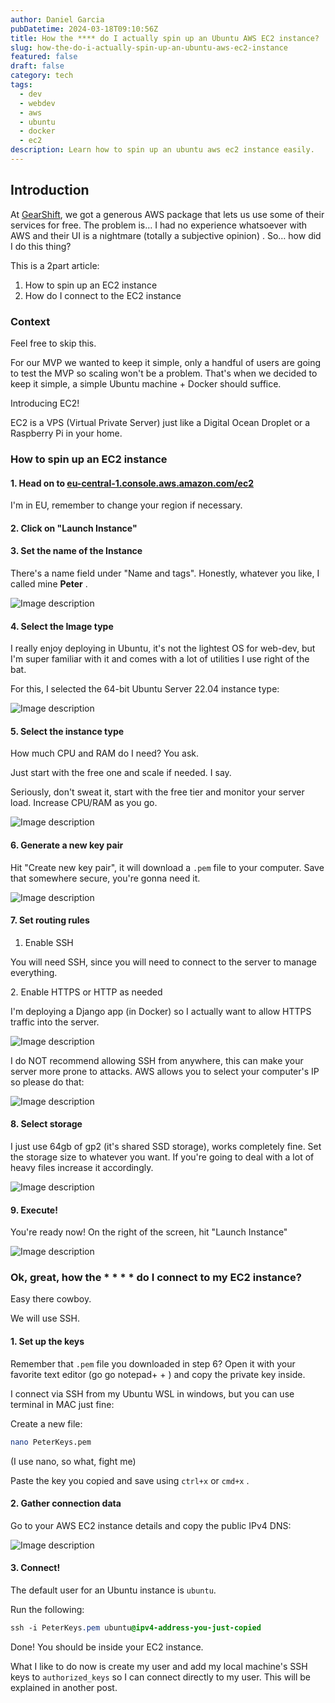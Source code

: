 ```yaml
---
author: Daniel Garcia
pubDatetime: 2024-03-18T09:10:56Z
title: How the **** do I actually spin up an Ubuntu AWS EC2 instance?
slug: how-the-do-i-actually-spin-up-an-ubuntu-aws-ec2-instance
featured: false
draft: false
category: tech
tags:
  - dev
  - webdev
  - aws
  - ubuntu
  - docker
  - ec2
description: Learn how to spin up an ubuntu aws ec2 instance easily.
---
```



## Introduction

At [GearShift](http://gearshift.es), we got a generous AWS package that lets us use some of their services for free\. The problem is… I had no experience whatsoever with AWS and their UI is a nightmare \(totally a subjective opinion\) \. So… how did I do this thing?

This is a 2part article:

1. How to spin up an EC2 instance
2. How do I connect to the EC2 instance

<NewsletterSignup client:visible />

### Context

Feel free to skip this\.

For our MVP we wanted to keep it simple, only a handful of users are going to test the MVP so scaling won't be a problem\. That's when we decided to keep it simple, a simple Ubuntu machine \+ Docker should suffice\.

Introducing EC2\!

EC2 is a VPS \(Virtual Private Server\) just like a Digital Ocean Droplet or a Raspberry Pi in your home\.

### How to spin up an EC2 instance

#### 1\. Head on to [eu-central-1.console.aws.amazon.com/ec2](https://eu-central-1.console.aws.amazon.com/ec2)

I'm in EU, remember to change your region if necessary.

#### 2\. Click on "Launch Instance"

#### 3\. Set the name of the Instance

There's a name field under "Name and tags"\. Honestly, whatever you like, I called mine **Peter** \.

![Image description](https://dev-to-uploads.s3.amazonaws.com/uploads/articles/86ovju957mqduv56tcsg.png)

#### 4\. Select the Image type

I really enjoy deploying in Ubuntu, it's not the lightest OS for web-dev, but I'm super familiar with it and comes with a lot of utilities I use right of the bat\.

For this, I selected the 64-bit Ubuntu Server 22.04 instance type:

![Image description](https://dev-to-uploads.s3.amazonaws.com/uploads/articles/mnhz1gpx8lhuag6sewwc.png)

#### 5\. Select the instance type

How much CPU and RAM do I need? You ask\.

Just start with the free one and scale if needed\. I say\.

Seriously, don't sweat it, start with the free tier and monitor your server load\. Increase CPU/RAM as you go\.

![Image description](https://dev-to-uploads.s3.amazonaws.com/uploads/articles/eak2hvikbiosgfxrs5rv.png)

#### 6\. Generate a new key pair

Hit "Create new key pair", it will download a `.pem` file to your computer\. Save that somewhere secure, you're gonna need it\.

![Image description](https://dev-to-uploads.s3.amazonaws.com/uploads/articles/g1ph2imfiog2kageh145.png)

#### 7\. Set routing rules

1. Enable SSH

You will need SSH, since you will need to connect to the server to manage everything\.

2\. Enable HTTPS or HTTP as needed

I'm deploying a Django app \(in Docker\) so I actually want to allow HTTPS traffic into the server\.

![Image description](https://dev-to-uploads.s3.amazonaws.com/uploads/articles/7nbaw7jtk7x2qbxdbnuv.png)

I do NOT recommend allowing SSH from anywhere, this can make your server more prone to attacks\. AWS allows you to select your computer's IP so please do that:

![Image description](https://dev-to-uploads.s3.amazonaws.com/uploads/articles/7pvf2gn8za7zs65shelt.png)

#### 8\. Select storage

I just use 64gb of gp2 \(it's shared SSD storage\), works completely fine\. Set the storage size to whatever you want\. If you're going to deal with a lot of heavy files increase it accordingly\.

![Image description](https://dev-to-uploads.s3.amazonaws.com/uploads/articles/fm7ocp12lj42raiq1tx2.png)

#### 9\. Execute\!

You're ready now\! On the right of the screen, hit "Launch Instance"

![Image description](https://dev-to-uploads.s3.amazonaws.com/uploads/articles/150r8ah7e662q7bp87c1.png)

### Ok, great, how the \* \* \* \* do I connect to my EC2 instance?

Easy there cowboy\.

We will use SSH\.

#### 1\. Set up the keys

Remember that `.pem` file you downloaded in step 6? Open it with your favorite text editor \(go go notepad\+ \+ \) and copy the private key inside\.

I connect via SSH from my Ubuntu WSL in windows, but you can use terminal in MAC just fine:

Create a new file:

```bash
nano PeterKeys.pem
```

\(I use nano, so what, fight me\)

Paste the key you copied and save using `ctrl+x` or `cmd+x` \.

#### 2\. Gather connection data

Go to your AWS EC2 instance details and copy the public IPv4 DNS:

![Image description](https://dev-to-uploads.s3.amazonaws.com/uploads/articles/eprk202firfeeb8spoxq.png)

#### 3\. Connect\!

The default user for an Ubuntu instance is `ubuntu`.

Run the following:

```css
ssh -i PeterKeys.pem ubuntu@ipv4-address-you-just-copied
```

Done! You should be inside your EC2 instance.

What I like to do now is create my user and add my local machine's SSH keys to `authorized_keys` so I can connect directly to my user\. This will be explained in another post.
